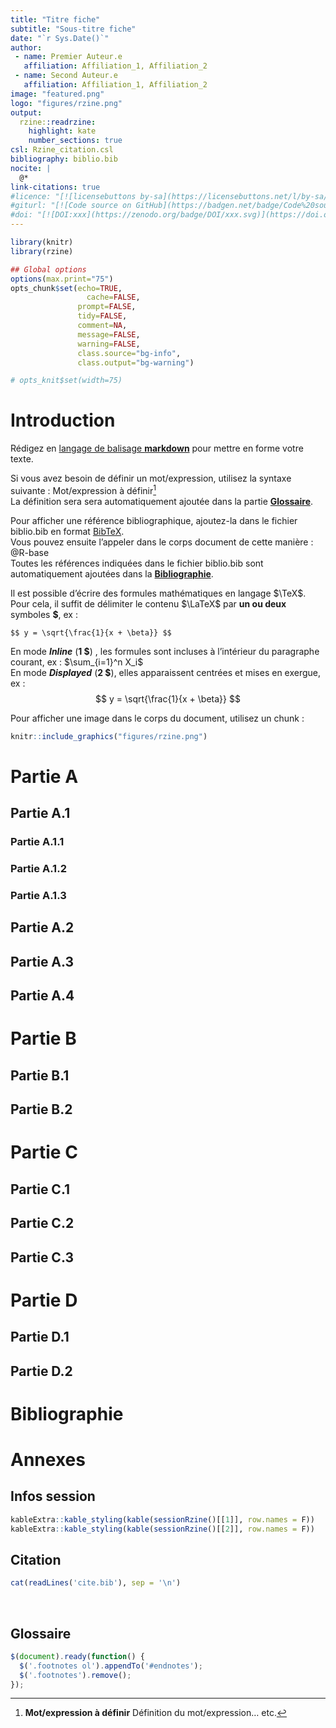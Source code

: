 ```yaml
---
title: "Titre fiche"
subtitle: "Sous-titre fiche"
date: "`r Sys.Date()`"
author: 
 - name: Premier Auteur.e
   affiliation: Affiliation_1, Affiliation_2
 - name: Second Auteur.e
   affiliation: Affiliation_1, Affiliation_2
image: "featured.png"   
logo: "figures/rzine.png"  
output:
  rzine::readrzine:
    highlight: kate
    number_sections: true
csl: Rzine_citation.csl
bibliography: biblio.bib
nocite: |
  @*
link-citations: true
#licence: "[![licensebuttons by-sa](https://licensebuttons.net/l/by-sa/3.0/88x31.png)](https://creativecommons.org/licenses/by-sa/4.0)"
#giturl: "[![Code source on GitHub](https://badgen.net/badge/Code%20source%20on%20/GitHub/blue?icon=github)](xxx)"
#doi: "[![DOI:xxx](https://zenodo.org/badge/DOI/xxx.svg)](https://doi.org/xxx)"
---
```


```r

library(knitr)
library(rzine)

## Global options
options(max.print="75")
opts_chunk$set(echo=TRUE,
	             cache=FALSE,
               prompt=FALSE,
               tidy=FALSE,
               comment=NA,
               message=FALSE,
               warning=FALSE,
               class.source="bg-info",
               class.output="bg-warning")

# opts_knit$set(width=75)
```



# Introduction {-}

Rédigez en [langage de balisage **markdown**](https://fr.wikipedia.org/wiki/Markdown) pour mettre en forme votre texte. 

Si vous avez besoin de définir un mot/expression, utilisez la syntaxe suivante : Mot/expression à définir^[__Mot/expression à définir__ Définition du mot/expression... etc.]   
La définition sera sera automatiquement ajoutée dans la partie [**Glossaire**](#endnotes).   

Pour afficher une référence bibliographique, ajoutez-la dans le fichier biblio.bib en format [BibTeX](https://fr.wikipedia.org/wiki/BibTeX).    
Vous pouvez ensuite l'appeler dans le corps document de cette manière : @R-base  
Toutes les références indiquées dans le fichier biblio.bib sont automatiquement ajoutées dans la [**Bibliographie**](#bibliographie).

Il est possible d'écrire des formules mathématiques en langage $\TeX$. Pour cela, il suffit de délimiter le contenu $\LaTeX$ par **un ou deux** symboles **$**, ex :  

```
$$ y = \sqrt{\frac{1}{x + \beta}} $$ 
```
En mode ***Inline*** (**1 $**) , les formules sont incluses à l'intérieur du paragraphe courant, ex : $\sum_{i=1}^n X_i$    
En mode ***Displayed*** (**2 $**), elles apparaissent centrées et mises en exergue, ex : $$ y = \sqrt{\frac{1}{x + \beta}} $$   

Pour afficher une image dans le corps du document, utilisez un chunk  : 

```r
knitr::include_graphics("figures/rzine.png")
```

# Partie A

## Partie A.1

### Partie A.1.1

### Partie A.1.2

### Partie A.1.3


## Partie A.2


## Partie A.3


## Partie A.4



# Partie B


## Partie B.1

## Partie B.2


# Partie C

## Partie C.1

## Partie C.2

## Partie C.3


# Partie D

## Partie D.1

## Partie D.2



# Bibliographie {-}

<div id="refs"></div>


# Annexes {-}


## Infos session  {-}

```r
kableExtra::kable_styling(kable(sessionRzine()[[1]], row.names = F))
kableExtra::kable_styling(kable(sessionRzine()[[2]], row.names = F))
```


## Citation {-}

```r

cat(readLines('cite.bib'), sep = '\n')

``` 

<br>

## Glossaire {- #endnotes}

```js

$(document).ready(function() {
  $('.footnotes ol').appendTo('#endnotes');
  $('.footnotes').remove();
});

```

